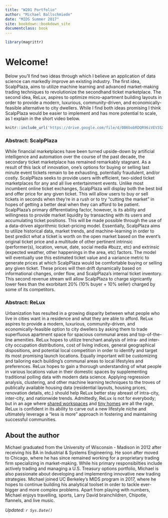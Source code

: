 ```yaml
---
title: "W201 Portfolio"
author: "Michael Ballschmiede"
date: "MIDS Summer 2017"
site: bookdown::bookdown_site
documentclass: book
---
```


<!-- This won't be displayed but it will initialize your R session. Add any R libraries you need here. -->
```r
library(magrittr)
```


# Welcome! {-}

Below you'll find two ideas through which I believe an application of data science can markedly improve an existing industry. The first idea, ScalpPlaza, aims to utilize machine learning and advanced market-making trading techniques to revolutionize the secondhand ticket marketplace. The second idea, ReLux, aspires to optimize micro-apartment building layouts in order to provide a modern, luxurious, community-driven, and economically-feasible alternative to city dwellers. While I find both ideas promising I think ScalpPlaza would be easier to implement and has more potential to scale, as I explain in the short video below. 


<!-- Below this line is just examples of how you can embed video from Google Drive. First you have to enable sharing, then just get the object ID which is that long string between d/ and /preview and will also be appended to any sharing link you generate for your video. -->
<p>
```r
knitr::include_url('https://drive.google.com/file/d/0B6bobRDQR96iVEV3SXJJal9CczQ/preview')
```

### Abstract: ScalpPlaza {-}

While financial marketplaces have been turned upside-down by artificial intelligence and automation over the course of the past decade, the secondary ticket marketplace has remained remarkably stagnant. As a result of this lack of innovation, one's options for buying or selling last minute event tickets remain to be exhausting, potentially fraudulent, and/or costly. ScalpPlaza seeks to provide users with  efficient, two-sided ticket marketplaces for any and all live entertainment events. Unlike most incumbent online ticket exchanges, ScalpPlaza will display both the best bid and offer price for any given ticket. This will allow users to buy or sell tickets in seconds when they’re in a rush or to try “cutting the market” in hopes of getting a better deal when they can afford to be patient. ScalpPlaza’s primary differentiating factor, however, is its ability and willingness to provide market liquidity by transacting with its users and accumulating ticket positions. This will be made possible through the use of a data-driven algorithmic ticket-pricing model. Essentially, ScalpPlaza aims to utilize historical data, market trends, and machine-learning in order to best predict what a ticket is worth on the open market based on the event’s original ticket price and a multitude of other pertinent intrinsic (performer(s), location, venue, date, social media #buzz, etc) and extrinsic (expected weather, other happenings in the area, etc) factors. The model will eventually use this estimated ticket value and a variance metric to generate prices at which ScalpPlaza would be comfortable buying or selling any given ticket. These prices will then drift dynamically based on informational changes, order flow, and ScalpPlaza’s internal ticket inventory. This second revenue stream will allow ScalpPlaza to charge signicantly lower fees than the exorbitant 20% (10% buyer + 10% seller) charged by some of its competitors. 


### Abstract: ReLux {-}

Urbanization has resulted in a growing disparity between what people who live in cities want in a residence and what they are able to afford. ReLux aspires to provide a modern, luxurious, community-driven, and economically-feasible option to city dwellers by asking them to trade superfluous apartment space for spacious communal areas and top-of-the-line amenities. ReLux hopes to utilize trenchant analysis of intra- and inter-city occupation distributions, cost of living indices, general geographical dispositions, and potential local competition in order to identify and target its most promising launch locations. Equally important will be customizing and tailoring each building's communal areas to local lifestyles and preferences. ReLux hopes to gain a thorough understanding of what people in various locations value in their domestic spaces by supplementing traditional polling data with modern data science. Applying regression analysis, clustering, and other machine learning techniques to the troves of publically available housing data (residential layouts, housing prices, renovation details, etc.) should help ReLux better stay abreast of intra-city, inter-city, and nationwide trends. Admittedly, ReLux is not for everybody; but in an age where [shared workspaces](https://www.cbinsights.com/research/wework-valuation-analysis/) and [tiny homes](http://www.countryliving.com/home-design/g1887/tiny-house/?) are all the rage, ReLux is confident in its ability to carve out a new lifestyle niche and ultimately leverage a "less is more" approach in fostering and maintaining successful communities. 


## About the author {-}

Michael graduated from the University of Wisconsin - Madison in 2012 after receiving his BA in Industrial & Systems Engineering. He soon after moved to Chicago, where he has since remained working for a proprietary trading firm specializing in market-making. While his primary responsibilties include actively trading and managing a U.S. Treasury options portfolio, Michael is also passionate about developing and implementing innovative new trading strategies. Michael joined UC Berkeley's MIDS program in 2017, where he hopes to continue building his analytical toolset in order to tackle ever-bigger and more complex problems. Apart from playing with numbers, Michael enjoys travelling, sports, Larry David brainchildren, Chipotle, flannels, and live music.

*Updated: `r Sys.Date()`*
